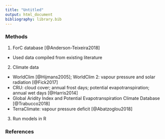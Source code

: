 ```yaml
---
title: "Untitled"
output: html_document
bibliography: library.bib
---
```


### Methods
1.	ForC database [@Anderson-Teixeira2018]
+ Used data compiled from existing literature
2.	Climate data
+	WorldClim [@Hijmans2005]; WorldClim 2: vapour pressure and solar radiation [@Fick2017]
+	CRU: cloud cover; annual frost days; potential evapotranspiration; annual wet days [@Harris2014]
+	Global Aridity Index and Potential Evapotranspiration Climate Database [@Trabucco2018]
+	TerraClimate: vapour pressure deficit [@Abatzoglou2018]
3.	Run models in R

### References
